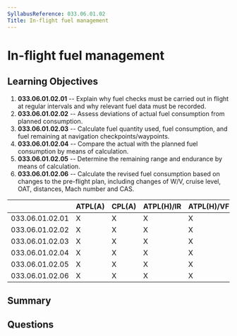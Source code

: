 ```yaml
---
SyllabusReference: 033.06.01.02
Title: In-flight fuel management
---
```


# In-flight fuel management

## Learning Objectives

1.  **033.06.01.02.01** -- Explain why fuel checks must be carried out in flight
    at regular intervals and why relevant fuel data must be recorded.
2.  **033.06.01.02.02** -- Assess deviations of actual fuel consumption from
    planned consumption.
3.  **033.06.01.02.03** -- Calculate fuel quantity used, fuel consumption, and
    fuel remaining at navigation checkpoints/waypoints.
4.  **033.06.01.02.04** -- Compare the actual with the planned fuel consumption
    by means of calculation.
5.  **033.06.01.02.05** -- Determine the remaining range and endurance by means
    of calculation.
6.  **033.06.01.02.06** -- Calculate the revised fuel consumption based on
    changes to the pre-flight plan, including changes of W/V, cruise level, OAT,
    distances, Mach number and CAS.

|                 | ATPL(A) | CPL(A) | ATPL(H)/IR | ATPL(H)/VFR | CPL(H) | IR | CBIR(A) |
| --------------- | ------- | ------ | ---------- | ----------- | ------ | -- | ------- |
| 033.06.01.02.01 | X       | X      | X          | X           | X      | X  |         |
| 033.06.01.02.02 | X       | X      | X          | X           | X      | X  |         |
| 033.06.01.02.03 | X       | X      | X          | X           | X      | X  |         |
| 033.06.01.02.04 | X       | X      | X          | X           | X      | X  |         |
| 033.06.01.02.05 | X       | X      | X          | X           | X      | X  |         |
| 033.06.01.02.06 | X       | X      | X          | X           | X      | X  |         |

## Summary

## Questions
